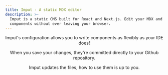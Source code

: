 ```yaml
---
title: Imput - A static MDX editor
description: >-
  Imput is a static CMS built for React and Next.js. Edit your MDX and React
  components without ever leaving your browser.
---
```

<Navbar/>

<Header title="Writing MDX has never been easier" subtitle="A static CMS built for React and Next.js" />

<VideoHeading heading="Live edit your MDX components" videoSrc="https://github.com/leo-petrucci/imput-cms/assets/23533178/cf0201d3-b6e1-4d90-aee5-4d3136485a42" />

<ImageTextSection title="From editor directly to MDX" imageSrc="/images/mdx-logo.jpg" direction="ltr" >

Imput's configuration allows you to write components as flexibly as your IDE does!

</ImageTextSection>

<ImageTextSection title="Save changes to Github" imageSrc="/images/save-to-github.jpg" direction="rtl" >

When you save your changes, they're committed directly to your Github repository.

</ImageTextSection>

<ImageTextSection title="Fully deployment agnostic" imageSrc="/images/deploy-anywhere.png" direction="ltr" >

Imput updates the files, how to use them is up to you.

</ImageTextSection>

<Footer copyright="© 2024 Imput. All rights reserved." />

